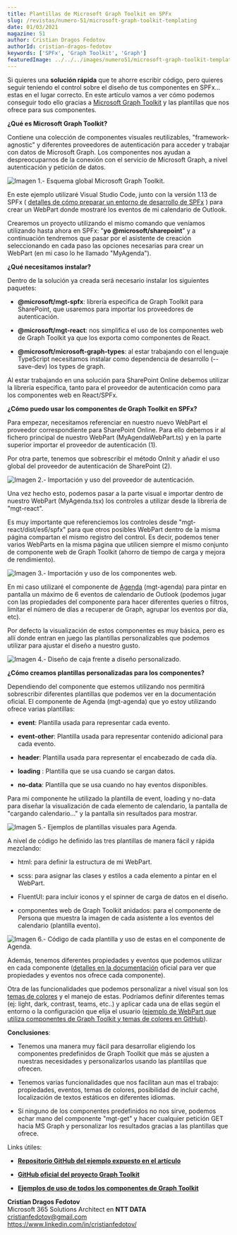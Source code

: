 ```yaml
---
title: Plantillas de Microsoft Graph Toolkit en SPFx
slug: /revistas/numero-51/microsoft-graph-toolkit-templating
date: 01/03/2021
magazine: 51
author: Cristian Dragos Fedotov
authorId: cristian-dragos-fedotov
keywords: ['SPFx', 'Graph Toolkit', 'Graph']
featuredImage: ../../../images/numero51/microsoft-graph-toolkit-templating/image1.png
---
```



Si quieres una **solución rápida** que te ahorre escribir código, pero
quieres seguir teniendo el control sobre el diseño de tus componentes en
SPFx... estas en el lugar correcto. En este artículo vamos a ver cómo
podemos conseguir todo ello gracias a [Microsoft Graph
Toolkit](https://docs.microsoft.com/es-es/graph/toolkit/overview) y las
plantillas que nos ofrece para sus componentes.

**¿Qué es Microsoft Graph Toolkit?**

Contiene una colección de componentes visuales reutilizables,
"framework-agnostic" y diferentes proveedores de autenticación para
acceder y trabajar con datos de Microsoft Graph. Los componentes nos
ayudan a despreocuparnos de la conexión con el servicio de Microsoft
Graph, a nivel autenticación y petición de datos.

![Imagen 1.- Esquema global Microsoft Graph Toolkit.](../../../images/numero51/microsoft-graph-toolkit-templating/image1.png)


En este ejemplo utilizaré Visual Studio Code, junto con la versión 1.13
de SPFx ( [detalles de cómo preparar un entorno de desarrollo de
SPFx](https://docs.microsoft.com/en-us/sharepoint/dev/spfx/set-up-your-development-environment)
) para crear un WebPart donde mostraré los eventos de mi calendario de
Outlook.

Crearemos un proyecto utilizando el mismo comando que veníamos
utilizando hasta ahora en SPFx: "**yo @microsoft/sharepoint**" y a
continuación tendremos que pasar por el asistente de creación
seleccionando en cada paso las opciones necesarias para crear un WebPart
(en mi caso lo he llamado "MyAgenda").

**¿Qué necesitamos instalar?**

Dentro de la solución ya creada será necesario instalar los siguientes
paquetes:

-   **@microsoft/mgt-spfx**: librería especifica de Graph Toolkit para
    SharePoint, que usaremos para importar los proveedores de
    autenticación.

-   **@microsoft/mgt-react**: nos simplifica el uso de los componentes
    web de Graph Toolkit ya que los exporta como componentes de React.

-   **@microsoft/microsoft-graph-types**: al estar trabajando con el
    lenguaje TypeScript necesitamos instalar como dependencia de
    desarrollo (--save-dev) los types de graph.

Al estar trabajando en una solución para SharePoint Online debemos
utilizar la librería especifica, tanto para el proveedor de
autenticación como para los componentes web en React/SPFx.

**¿Cómo puedo usar los componentes de Graph Toolkit en SPFx?**

Para empezar, necesitamos referenciar en nuestro nuevo WebPart el
proveedor correspondiente para SharePoint Online. Para ello debemos ir
al fichero principal de nuestro WebPart (MyAgendaWebPart.ts) y en la
parte superior importar el proveedor de autenticación (1).

Por otra parte, tenemos que sobrescribir el método OnInit y añadir el
uso global del proveedor de autenticación de SharePoint (2).

![Imagen 2.- Importación y uso del proveedor de autenticación.](../../../images/numero51/microsoft-graph-toolkit-templating/image2.png)


Una vez hecho esto, podemos pasar a la parte visual e importar dentro de
nuestro WebPart (MyAgenda.tsx) los controles a utilizar desde la
librería de "mgt-react".

Es muy importante que referenciemos los controles desde
"mgt-react/dist/es6/spfx" para que otros posibles WebPart dentro de la
misma página compartan el mismo registro del control. Es decir, podemos
tener varios WebParts en la misma página que utilicen siempre el mismo
conjunto de componente web de Graph Toolkit (ahorro de tiempo de carga y
mejora de rendimiento).

![Imagen 3.- Importación y uso de los componentes web.](../../../images/numero51/microsoft-graph-toolkit-templating/image3.png)


En mi caso utilizaré el componente de
[Agenda](https://docs.microsoft.com/es-es/graph/toolkit/components/agenda)
(mgt-agenda) para pintar en pantalla un máximo de 6 eventos de
calendario de Outlook (podemos jugar con las propiedades del componente
para hacer diferentes queries o filtros, limitar el número de días a
recuperar de Graph, agrupar los eventos por día, etc).

Por defecto la visualización de estos componentes es muy básica, pero es
allí donde entran en juego las plantillas personalizables que podemos
utilizar para ajustar el diseño a nuestro gusto.

![Imagen 4.- Diseño de caja frente a diseño personalizado.](../../../images/numero51/microsoft-graph-toolkit-templating/image4.png)

**¿Cómo creamos plantillas personalizadas para los componentes?**

Dependiendo del componente que estemos utilizando nos permitirá
sobrescribir diferentes plantillas que podemos ver en la documentación
oficial. El componente de Agenda (mgt-agenda) que yo estoy utilizando
ofrece varias plantillas:

-   **event**: Plantilla usada para representar cada evento.

-   **event-other**: Plantilla usada para representar contenido
    adicional para cada evento.

-   **header**: Plantilla usada para representar el encabezado de cada
    día.

-   **loading** : Plantilla que se usa cuando se cargan datos.

-   **no-data**: Plantilla que se usa cuando no hay eventos disponibles.

Para mi componente he utilizado la plantilla de event, loading y no-data
para diseñar la visualización de cada elemento de calendario, la
pantalla de "cargando calendario..." y la pantalla sin resultados para
mostrar.

![Imagen 5.- Ejemplos de plantillas visuales para Agenda.](../../../images/numero51/microsoft-graph-toolkit-templating/image5.png)


A nivel de código he definido las tres plantillas de manera fácil y
rápida mezclando:

-   html: para definir la estructura de mi WebPart.

-   scss: para asignar las clases y estilos a cada elemento a pintar en
    el WebPart.

-   FluentUI: para incluir iconos y el spinner de carga de datos en el
    diseño.

-   componentes web de Graph Toolkit anidados: para el componente de
    Persona que muestra la imagen de cada asistente a los eventos del
    calendario (plantilla evento).

![Imagen 6.- Código de cada plantilla y uso de estas en el componente de Agenda.](../../../images/numero51/microsoft-graph-toolkit-templating/image6.png)


Además, tenemos diferentes propiedades y eventos que podemos utilizar en
cada componente ([detalles en la
documentación](https://docs.microsoft.com/es-es/graph/toolkit/customize-components/events)
oficial para ver que propiedades y eventos nos ofrece cada componente).

Otra de las funcionalidades que podemos personalizar a nivel visual son
los [temas de
colores](https://docs.microsoft.com/es-es/graph/toolkit/customize-components/style)
y el manejo de estas. Podríamos definir diferentes temas (ej: light,
dark, contrast, teams, etc..) y aplicar cada una de ellas según el
entorno o la configuración que elija el usuario ([ejemplo de WebPart que
utiliza componentes de Graph Toolkit y temas de colores en
GitHub](https://github.com/pnp/sp-dev-fx-webparts/tree/main/samples/react-teams-lead-dashboard)).

**Conclusiones**:

-   Tenemos una manera muy fácil para desarrollar eligiendo los
    componentes predefinidos de Graph Toolkit que más se ajusten a
    nuestras necesidades y personalizarlos usando las plantillas que
    ofrecen.

-   Tenemos varias funcionalidades que nos facilitan aun mas el trabajo:
    propiedades, eventos, temas de colores, posibilidad de incluir
    caché, localización de textos estáticos en diferentes idiomas.

-   Sí ninguno de los componentes predefinidos no nos sirve, podemos
    echar mano del componente "mgt-get" y hacer cualquier petición GET
    hacia MS Graph y personalizar los resultados gracias a las
    plantillas que ofrece.

Links útiles:

-   [**Repositorio GitHub del ejemplo expuesto en el
    artículo**](https://github.com/cdragosf/mgt-templating)

-   [**GitHub oficial del proyecto Graph
    Toolkit**](https://github.com/microsoftgraph/microsoft-graph-toolkit)

-   [**Ejemplos de uso de todos los componentes de Graph
    Toolkit**](https://mgt.dev/?path=/story/overview--page&source=docs)

**Cristian Dragos Fedotov** <br />
Microsoft 365 Solutions Architect en **NTT DATA** <br />
cristianfedotov@gmail.com <br />
https://www.linkedin.com/in/cristianfedotov/ <br />